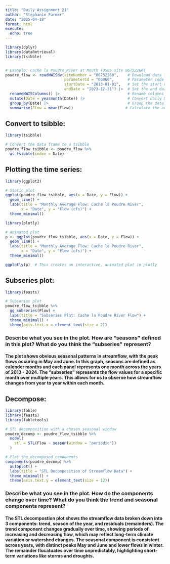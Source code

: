```yaml
---
title: "Daily Assignment 21"
author: "Stephanie Farmer"
date: "2025-04-18"
format: html
execute: 
  echo: true
---
```

```r
  
library(dplyr)             
library(dataRetrieval)
library(tsibble)             


# Example: Cache la Poudre River at Mouth (USGS site 06752260)
poudre_flow <- readNWISdv(siteNumber = "06752260",    # Download data from USGS for site 06752260
                          parameterCd = "00060",      # Parameter code 00060 = discharge in cfs)
                          startDate = "2013-01-01",   # Set the start date
                          endDate = "2023-12-31") |>  # Set the end date
  renameNWISColumns() |>                              # Rename columns to standard names (e.g., "Flow", "Date")
  mutate(Date = yearmonth(Date)) |>                   # Convert daily Date values into a year-month format (e.g., "2023 Jan")
  group_by(Date) |>                                   # Group the data by the new monthly Date
  summarise(Flow = mean(Flow))                       # Calculate the average daily flow for each month
```

## Convert to tsibble: 
```r
library(tsibble)

# Convert the data frame to a tsibble
poudre_flow_tsibble <- poudre_flow %>%
  as_tsibble(index = Date)

```

## Plotting the time series:
```r
library(ggplot2)

# Static plot
ggplot(poudre_flow_tsibble, aes(x = Date, y = Flow)) +
  geom_line() +
  labs(title = "Monthly Average Flow: Cache la Poudre River",
       x = "Date", y = "Flow (cfs)") +
  theme_minimal()

library(plotly)

# Animated plot
p <- ggplot(poudre_flow_tsibble, aes(x = Date, y = Flow)) +
  geom_line() +
  labs(title = "Monthly Average Flow: Cache la Poudre River",
       x = "Date", y = "Flow (cfs)") +
  theme_minimal()

ggplotly(p)  # This creates an interactive, animated plot in plotly

```

## Subseries plot: 
```r
library(feasts)

# Subseries plot
poudre_flow_tsibble %>%
  gg_subseries(Flow) +
  labs(title = "Subseries Plot: Cache la Poudre River Flow") +
  theme_minimal() +
  theme(axis.text.x = element_text(size = 2))

```
### Describe what you see in the plot. How are “seasons” defined in this plot? What do you think the “subseries” represent?
#### The plot shows obvious seasonal patterns in streamflow, with the peak flows occuring in May and June. In this graph, seasons are defined as calender months and each panel represents one month across the years of 2013 - 2024. The "subseries" represents the flow values for a specific month over multiple years. This allows for us to observe how streamflow changes from year to year within each month. 

## Decompose:
```r
library(fable)
library(feasts)
library(fabletools)

# STL decomposition with a chosen seasonal window
poudre_decomp <- poudre_flow_tsibble %>%
  model(
    stl = STL(Flow ~ season(window = "periodic"))
  )

# Plot the decomposed components
components(poudre_decomp) %>%
  autoplot() +
  labs(title = "STL Decomposition of Streamflow Data") +
  theme_minimal() +
  theme(axis.text.y = element_text(size = 12))

```
### Describe what you see in the plot. How do the components change over time? What do you think the trend and seasonal components represent?
#### The STL decompostion plot shows the streamflow data broken down into 3 components: trend, season of the year, and residuals (remainders). The trend component changes gradually over time, showing periods of increasing and decreasing flow, which may reflect long-term climate variation or watershed changes. The seasonal component is consistent across years, with distinct peaks May and June and lower flows in winter. The remainder flucatuates over time unpredictably, highlighting short-term variations like storms and droughts. 


